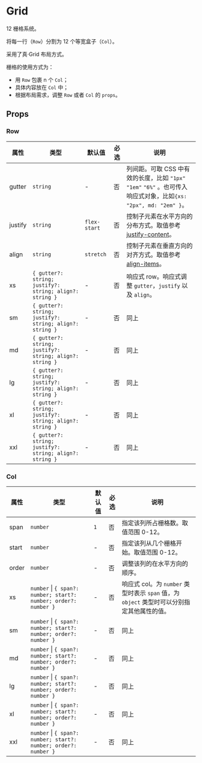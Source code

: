 
# Grid

12 栅格系统。

将每一行（`Row`）分割为 12 个等宽盒子（`Col`）。

采用了真·Grid 布局方式。

栅格的使用方式为：

- 用 `Row` 包裹 n 个 `Col`；
- 具体内容放在 `Col` 中；
- 根据布局需求，调整 `Row` 或者 `Col` 的 `props`。

<Span />

<Gutter />

<Start />

<Justify />

<Align />

<Order />

<Responsive />

## Props

### Row

| 属性    | 类型                                                    | 默认值       | 必选 | 说明                                                                                                                           |
| ------- | ------------------------------------------------------- | ------------ | ---- | ------------------------------------------------------------------------------------------------------------------------------ |
| gutter  | `string`                                                | -            | 否   | 列间距。可取 CSS 中有效的长度，比如 `"1px"` `"1em"` `"6%"` 。也可传入响应式对象，比如`{xs: "2px", md: "2em" }`。               |
| justify | `string`                                                | `flex-start` | 否   | 控制子元素在水平方向的分布方式。取值参考 [justify-content](https://developer.mozilla.org/en-US/docs/Web/CSS/justify-content)。 |
| align   | `string`                                                | `stretch`    | 否   | 控制子元素在垂直方向的对齐方式。取值参考 [align-items](https://developer.mozilla.org/en-US/docs/Web/CSS/align-items)。         |
| xs      | `{ gutter?: string; justify?: string; align?: string }` | -            | 否   | 响应式 row。响应式调整 `gutter`，`justify` 以及 `align`。                                                                      |
| sm      | `{ gutter?: string; justify?: string; align?: string }` | -            | 否   | 同上                                                                                                                           |
| md      | `{ gutter?: string; justify?: string; align?: string }` | -            | 否   | 同上                                                                                                                           |
| lg      | `{ gutter?: string; justify?: string; align?: string }` | -            | 否   | 同上                                                                                                                           |
| xl      | `{ gutter?: string; justify?: string; align?: string }` | -            | 否   | 同上                                                                                                                           |
| xxl     | `{ gutter?: string; justify?: string; align?: string }` | -            | 否   | 同上                                                                                                                           |

### Col

| 属性  | 类型                                                            | 默认值 | 必选 | 说明                                                                                       |
| ----- | --------------------------------------------------------------- | ------ | ---- | ------------------------------------------------------------------------------------------ |
| span  | `number`                                                        | `1`    | 否   | 指定该列所占栅格数。取值范围 0-12。                                                        |
| start | `number`                                                        | -      | 否   | 指定该列从几个栅格开始。取值范围 0-12。                                                    |
| order | `number`                                                        | -      | 否   | 调整该列的在水平方向的顺序。                                                               |
| xs    | `number` \| `{ span?: number; start?: number; order?: number }` | -      | 否   | 响应式 col。为 `number` 类型时表示 `span` 值，为 `object` 类型时可以分别指定其他属性的值。 |
| sm    | `number` \| `{ span?: number; start?: number; order?: number }` | -      | 否   | 同上                                                                                       |
| md    | `number` \| `{ span?: number; start?: number; order?: number }` | -      | 否   | 同上                                                                                       |
| lg    | `number` \| `{ span?: number; start?: number; order?: number }` | -      | 否   | 同上                                                                                       |
| xl    | `number` \| `{ span?: number; start?: number; order?: number }` | -      | 否   | 同上                                                                                       |
| xxl   | `number` \| `{ span?: number; start?: number; order?: number }` | -      | 否   | 同上                                                                                       |
